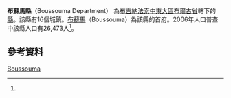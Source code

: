 {{Infobox settlement
|name = 布蘇馬縣
|settlement_type = [[布爾古省|布爾古省]][[縣_(布基納法索)|縣份]]
|native_name = Boussouma Department
|nickname = 
|image_skyline = 
|image_size = 
|image_caption =
|image_flag = 
|image_seal = 
|seal_size =
|image_map = 
|map_caption = 
|pushpin_map = Burkina Faso
|pushpin_map_caption = 布蘇馬縣在布吉納法索的位置
|coordinates_region = 
|subdivision_type = 國家
|subdivision_name = {{flag|Burkina Faso}}
|subdivision_type1 = 大區
|subdivision_name1 = [[中東大區_(布基納法索)|中東大區]]
|subdivision_type2 = [[布吉納法索行政區劃|省]]
|subdivision_name2 = [[布爾古省|布爾古省]]
|subdivision_type3 = 首府
|subdivision_name3 = [[布蘇馬_(布爾古省)|布蘇馬]]
|leader_title = 
|leader_name = 
|established_title = 
|established_date = 
|area_total_km2 = 
|population_as_of = 2006
|population_footnotes =<ref name="c2006">[http://www.insd.bf/Documents/Publications/INSD/Publications/Resultats_enquetes/Autres%20enq/Rapport_preliminaire_RGPH06.pdf National 2006 census preliminary results]</ref>
|population_total = 26,473
|population_density_km2 =
|population_blank1_title = 民族
|population_blank1 = 
|timezone =GMT
|coordinates_display = inline,title
|utc_offset = +0
|latd=11
|latm=44
|lats=00
|latNS=N
|longd=0
|longm=40
|longs=00
|longEW=W
|website = 
}}

'''布蘇馬縣'''（Boussouma Department） 為[[布吉納法索|布吉納法索]][[中東大區_(布基納法索)|中東大區]][[布爾古省|布爾古省]]轄下的[[縣_(布吉納法索)|縣]]。該縣有16個城鎮。[[布蘇馬_(布爾古省)|布蘇馬]]（Boussouma）為該縣的首府。2006年人口普查中該縣人口有26,473人<ref name="c2006"/>。

==參考資料==
{{Reflist}}

{{Boulgou}}

[[Category:布爾古省縣份|Boussouma]]

{{BurkinaFaso-geo-stub}}